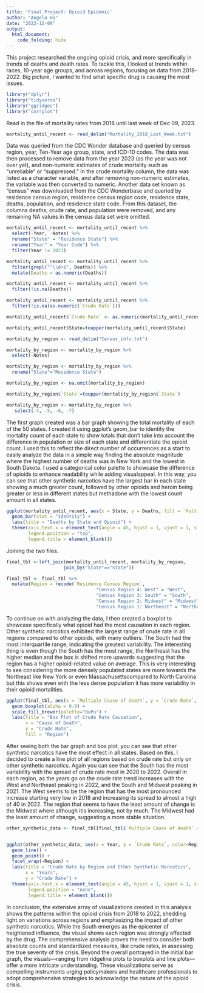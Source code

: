 ---
title: 'Final Project: Opioid Epidemic'
author: "Angela Ho"
date: "2023-12-09"
output: 
  html_document:
    code_folding: hide
---
This project researched the ongoing opioid crisis, and more specifically  in trends of deaths and death rates. To tackle this, I looked at trends within races, 10-year age groups, and across regions, focusing on data from 2018-2022. Big picture, I wanted to find what specific drug is causing the most issues. 

```{r}
library("dplyr")
library("tidyverse")
library("ggridges")
library("corrplot")

```


Read in the file of mortality rates from 2018 until last week of Dec 09, 2023. 
```{r}
mortality_until_recent <- read_delim("Mortality_2018_Last_Week.txt")

```



Data was queried from the CDC Wonder database and queried by census region, year, Ten-Year age group, state, and ICD-10 codes. The data was then processed to remove data from the year 2023 (as the year was not over yet), and non-numeric estimates of crude mortality such as “unreliable” or “suppressed.” In the crude mortality column, the data was listed as a character variable, and after removing non-numeric estimates, the variable was then converted to numeric. Another data set known as “census” was downloaded from the CDC Wonderbase and queried by residence census region, residence census region code, residence state, deaths, population, and residence state code. From this dataset, the columns deaths, crude rate, and population were removed, and any remaining NA values in the census data set were omitted.

```{r}

mortality_until_recent <- mortality_until_recent %>%
  select(-Year, -Notes) %>%
  rename("State" = "Residence State") %>%
  rename("Year" = "Year Code") %>%
  filter(Year != 2023) 

```

```{r}
mortality_until_recent <- mortality_until_recent %>% 
  filter(grepl("^\\d+$", Deaths)) %>%
  mutate(Deaths = as.numeric(Deaths)) 

```

```{r}
mortality_until_recent <- mortality_until_recent %>% 
  filter(!is.na(Deaths))

```

```{r}
mortality_until_recent <- mortality_until_recent %>%
  filter(!is.na(as.numeric(`Crude Rate`)))
```

```{r}
mortality_until_recent$`Crude Rate` <- as.numeric(mortality_until_recent$`Crude Rate`)

```

```{r}
mortality_until_recent$State=toupper(mortality_until_recent$State)

```

```{r}

mortality_by_region <- read_delim("Census_info.txt")

```

```{r}
mortality_by_region <- mortality_by_region %>% 
  select(-Notes)

mortality_by_region <- mortality_by_region %>%
  rename("State"="Residence State")

```

```{r}

mortality_by_region <- na.omit(mortality_by_region)

mortality_by_region$`State`=toupper(mortality_by_region$`State`)

mortality_by_region <- mortality_by_region %>%
   select(-4, -5, -6, -7)
```




The first graph created was a bar graph showing the total mortality of each of the 50 states. I created it using ggplot's geom_bar to identify the mortality count of each state to show totals that don’t take into account the difference in population or size of each state and differentiate the opioid count. I used this to reflect the direct number of occurrences as a start to easily analyze the data in a simple way finding the absolute magnitude where the highest number of deaths was in New York and the lowest in South Dakota. I used a categorical color palette to showcase the difference of opioids to enhance readability while adding visualappeal. In this way, you can see that other synthetic narcotics have the largest bar in each state showing a much greater count, followed by other opioids and heroin being greater or less in different states but methadone with the lowest count amount in all states.

```{r}
ggplot(mortality_until_recent, aes(x = State, y = Deaths, fill = `Multiple Cause of death`)) +
  geom_bar(stat = "identity") +
  labs(title = "Deaths by State and Opioid") +
  theme(axis.text.x = element_text(angle = 45, hjust = 1, vjust = 1, size = 4),
        legend.position = "top", 
        legend.title = element_blank()) 
```




Joining the two files.
```{r}
final_tbl <-left_join(mortality_until_recent, mortality_by_region,
                     join_by("State"=="State"))

```

```{r}
final_tbl <- final_tbl %>%
  mutate(Region = recode(`Residence Census Region`,
                                 "Census Region 4: West" = "West",
                                 "Census Region 3: South" = "South",
                                 "Census Region 2: Midwest" = "Midwest",
                                 "Census Region 1: Northeast" = "Northeast"))

```




To continue on with analyzing the data, I then created a boxplot to showcase specifically what opioid had the most causation in each region. Other synthetic narcotics exhibited the largest range of crude rate in all regions compared to other opioids, with many outliers. The South had the most interquartile range, indicating the greatest variability. The interesting thing is even though the South has the most range, the Northeast has the higher median and the box is shifted more upwards suggesting that the region has a higher opioid-related value on average. This is very interesting to see considering the more densely populated states are more towards the Northeast like New York or even Massachusettscompared to North Carolina but this shows even with the less dense population it has more variability in their opioid mortalities.

```{r}


ggplot(final_tbl, aes(x = `Multiple Cause of death`, y = `Crude Rate`, fill = Region)) +
  geom_boxplot(alpha = 0.8) +
  scale_fill_brewer(palette="BuPu") +
  labs(title = "Box Plot of Crude Rate Causation",
       x = "Cause of Death",
       y = "Crude Rate",
       fill = "Region") 

```





After seeing both the bar graph and box plot, you can see that other synthetic narcotics have the most effect in all states. Based on this, I decided to create a line plot of all regions based on crude rate but only on other synthetic narcotics. Again you can see that the South has the most variability with the spread of crude rate most in 2020 to 2022. Overall in each region, as the years go on the crude rate trend increases with the West and Northeast peaking in 2022, and the South and Midwest peaking in 2021. The West seems to be the region that has the most pronounced increase starting very low in 2018 and increasing its spread to almost a high of 40 in 2022. The region that seems to have the least amount of change is the Midwest where although itis increasing, not by much. The Midwest had the least amount of change, suggesting a more stable situation.

```{r}

other_synthetic_data <- final_tbl[final_tbl$`Multiple Cause of death` == "Other synthetic narcotics", ]


ggplot(other_synthetic_data, aes(x = Year, y = `Crude Rate`, color=Region)) +
  geom_line() +
  geom_point() +
  facet_wrap(~Region) + 
  labs(title = "Crude Rate by Region and Other Synthetic Narcotics",
       x = "Years",
       y = "Crude Rate") +
  theme(axis.text.x = element_text(angle = 45, hjust = 1, vjust = 1, size = 5),
        legend.position = "none",
        legend.title = element_blank())
```



 In conclusion, the extensive array of visualizations created in this analysis shows the patterns within the opioid crisis from 2018 to 2022, shedding light on variations across regions and emphasizing the impact of other synthetic narcotics. While the South emerges as the epicenter of heightened influence, the visual shows each region was strongly affected by the drug. The comprehensive analysis proves the need to consider both absolute counts and standardized measures, like crude rates, in assessing the true severity of the crisis. Beyond the overall portrayed in the initial bar graph, the visuals—ranging from ridgeline plots to boxplots and line plots—offer a more intricate understanding. These visualizations serve as compelling instruments urging policymakers and healthcare professionals to adopt comprehensive strategies to acknowledge the nature of the opioid crisis.

